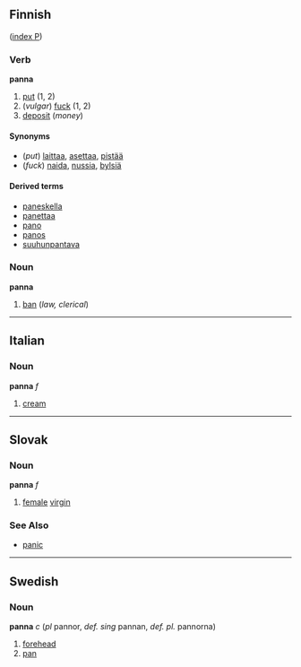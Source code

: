 ==Finnish==
([[Wiktionary:Finnish_index_p|index P]])

===Verb===
'''panna'''

# [[put]] (1, 2)
# (''vulgar'') [[fuck#Verb|fuck]] (1, 2)
# [[deposit]] (''money'')

====Synonyms====
*(''put'') [[laittaa]], [[asettaa]], [[pistää]]
*(''fuck'') [[naida]], [[nussia]], [[bylsiä]]

====Derived terms====
*[[paneskella]]
*[[panettaa]]
*[[pano]]
*[[panos]]
*[[suuhunpantava]]

===Noun===
'''panna'''
# [[ban]] (''law, clerical'')

------

==Italian==

===Noun===
'''panna''' ''f''
# [[cream]]

------

==Slovak==

===Noun===
'''panna''' ''f''

# [[female]] [[virgin]]

===See Also===
*[[panic]]

------

==Swedish==

===Noun===
'''panna''' ''c'' (''pl'' pannor, ''def. sing'' pannan, ''def. pl.'' pannorna)

#[[forehead]]
#[[pan]]